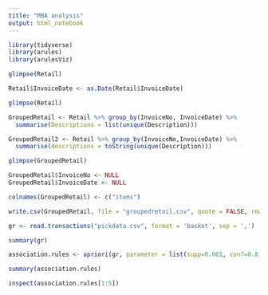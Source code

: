 ---
title: "MBA analysis"
output: html_notebook
---

```{r}
library(tidyverse)
library(arules)
library(arulesViz)
```

```{r}
glimpse(Retail)
```

```{r}
Retail$InvoiceDate <- as.Date(Retail$InvoiceDate)
```

```{r}
glimpse(Retail)
```

```{r one way to group into a list}
GroupedRetail <- Retail %>% group_by(InvoiceNo, InvoiceDate) %>%
  summarise(Descriptions = list(unique(Description)))
```

```{r the other way to group into a list. also, the better way}
GroupedRetail2 <- Retail %>% group_by(InvoiceNo,InvoiceDate) %>%
  summarise(descriptions = toString(unique(Description)))
```

```{r}
glimpse(GroupedRetail)
```

```{r}
GroupedRetail$InvoiceNo <- NULL
GroupedRetail$InvoiceDate <- NULL
```

```{r}
colnames(GroupedRetail) <- c("items")
```

```{r write it out to a file in separated form}
write.csv(GroupedRetail, file = "groupedretail.csv", quote = FALSE, row.names = TRUE)
```

```{r}
gr <- read.transactions("pickdata.csv", format = 'basket', sep = ',')
```

```{r}
summary(gr)
```

```{r}
association.rules <- apriori(gr, parameter = list(supp=0.001, conf=0.8, maxlen= 10))
```

```{r}
summary(association.rules)
```

```{r}
inspect(association.rules[1:5])
```

